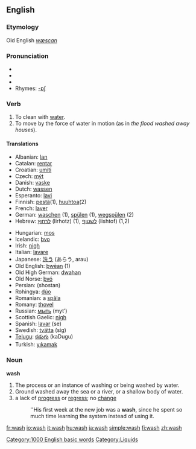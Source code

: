 ==English==
[[Category:1000 English basic words]]

===Etymology===
Old English ''[[wæscan]]''
===Pronunciation===
*{{IPA|/wɑʃ/ (''US'') ''or'' /wɒʃ/ (''UK'')}}
*{{SAMPA|/wAS/ (''US'') ''or'' /wQS>/ (''UK'')}}
*{{audio|en-us-wash.ogg|Audio (US)}}
*Rhymes: [[Rhymes:English:-ɒʃ|-ɒʃ]]
===Verb===
{{en-verb|wash|es}}

# To clean with [[water]].
# To move by the force of water in motion (as in ''the flood washed away houses'').

====Translations====
{{top}}
*Albanian: [[lan]]
*Catalan: [[rentar]]
*Croatian: [[umiti]]
*Czech: [[mýt]]
*Danish: [[vaske]]
*Dutch: [[wassen]]
*Esperanto: [[lavi]]
*Finnish: [[pestä]](1), [[huuhtoa]](2)
*French: [[laver]]
*German: [[waschen]] (1), [[spülen]] (1), [[wegspülen]] (2)
*Hebrew: [[לרחוץ]] (lirhotz) (1), [[לשטוף]] (lishtof) (1,2)
{{mid}}
*Hungarian: [[mos]]
*Icelandic: [[þvo]]
*Irish: [[nigh]]
*Italian: [[lavare]]
*Japanese: [[洗う]] (あらう, arau)
*Old English: [[þwēan]] (1)
*Old High German: [[dwahan]]
*Old Norse: [[þvó]]
*Persian: {{FAchar|[[شستن]]}} (shostan)
*Rohingya: [[dúo]]
*Romanian: a [[spăla]]
*Romany: [[thovel]]
*Russian: [[мыть]] (myt’)
*Scottish Gaelic: [[nigh#Irish|nigh]]
*Spanish: [[lavar]] (se)
*Swedish: [[tvätta]] (sig)
*[[Telugu]]: [[కడుగు]] (kaDugu)
*Turkish: [[yıkamak]]
{{bottom}}

===Noun===
'''wash'''
# The process or an instance of washing or being washed by water.
# Ground washed away the sea or a river, or a shallow body of water.
# a lack of [[progress]] or [[regress]]; no [[change]]
#:''His first week at the new job was a '''wash''', since he spent so much time learning the system  instead of using it. <!--is there a corresponding verb sense?-->

[[Category:Liquids]]

[[fr:wash]]
[[io:wash]]
[[it:wash]]
[[hu:wash]]
[[ja:wash]]
[[simple:wash]]
[[fi:wash]]
[[zh:wash]]